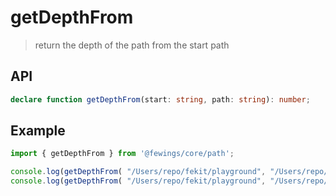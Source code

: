 # getDepthFrom

> return the depth of the path from the start path

## API

```ts
declare function getDepthFrom(start: string, path: string): number;
```

## Example

```ts
import { getDepthFrom } from '@fewings/core/path';

console.log(getDepthFrom( "/Users/repo/fekit/playground", "/Users/repo/fekit/playground/public")); // 1
console.log(getDepthFrom( "/Users/repo/fekit/playground", "/Users/repo/fekit/playground/public/assets/svg")); // 3
```



